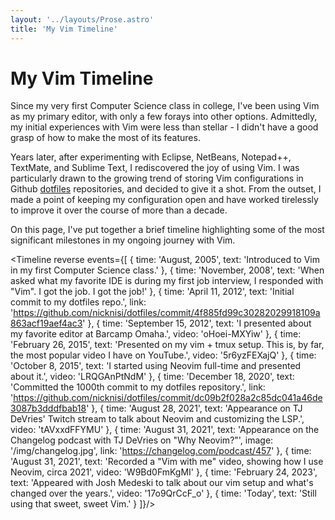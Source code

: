 ```yaml
---
layout: '../layouts/Prose.astro'
title: 'My Vim Timeline'
---
```



<h1 class="text-6xl">My Vim Timeline</h1>

Since my very first Computer Science class in college, I've been using Vim as my primary editor, with only a few forays into other options. Admittedly, my initial experiences with Vim were less than stellar - I didn't have a good grasp of how to make the most of its features.

Years later, after experimenting with Eclipse, NetBeans, Notepad++, TextMate, and Sublime Text, I rediscovered the joy of using Vim. I was particularly drawn to the growing trend of storing Vim configurations in Github [dotfiles](https://dotfiles.github.io/) repositories, and decided to give it a shot. From the outset, I made a point of keeping my configuration open and have worked tirelessly to improve it over the course of more than a decade.

On this page, I've put together a brief timeline highlighting some of the most significant milestones in my ongoing journey with Vim.

<Timeline reverse events={[
  {
    time: 'August, 2005',
    text: 'Introduced to Vim in my first Computer Science class.'
  },
  {
    time: 'November, 2008',
    text: 'When asked what my favorite IDE is during my first job interview, I responded with "Vim". I got the job. I got the job!'
  },
  {
    time: 'April 11, 2012',
    text: 'Initial commit to my dotfiles repo.',
    link: 'https://github.com/nicknisi/dotfiles/commit/4f885fd99c30282029918109a863acf19aef4ac3'
  },
  {
    time: 'September 15, 2012',
    text: 'I presented about my favorite editor at Barcamp Omaha.',
    video: 'oHoei-MXYiw'
  },
  {
    time: 'February 26, 2015',
    text: 'Presented on my vim + tmux setup. This is, by far, the most popular video I have on YouTube.',
    video: '5r6yzFEXajQ'
  },
  {
    time: 'October 8, 2015',
    text: 'I started using Neovim full-time and presented about it.',
    video: 'LRQGAnPtNdM'
  },
  {
    time: 'December 18, 2020',
    text: 'Committed the 1000th commit to my dotfiles repository.',
    link: 'https://github.com/nicknisi/dotfiles/commit/dc09b2f028a2c85dc041a46de3087b3dddfbab18'
  },
  {
    time: 'August 28, 2021',
    text: 'Appearance on TJ DeVries\' Twitch stream to talk about Neovim and customizing the LSP.',
    video: 'tAVxxdFFYMU'
  },
  {
    time: 'August 31, 2021',
    text: 'Appearance on the Changelog podcast with TJ DeVries on "Why Neovim?"',
    image: '/img/changelog.jpg',
    link: 'https://changelog.com/podcast/457'
  },
  {
    time: 'August 31, 2021',
    text: 'Recorded a "Vim with me" video, showing how I use Neovim, circa 2021',
    video: 'W9Bd0FmKgMI'
  },
  {
    time: 'February 24, 2023',
    text: 'Appeared with Josh Medeski to talk about our vim setup and what\'s changed over the years.',
    video: '17o9QrCcF_o'
  },
  {
    time: 'Today',
    text: 'Still using that sweet, sweet Vim.'
  }
]}/>
